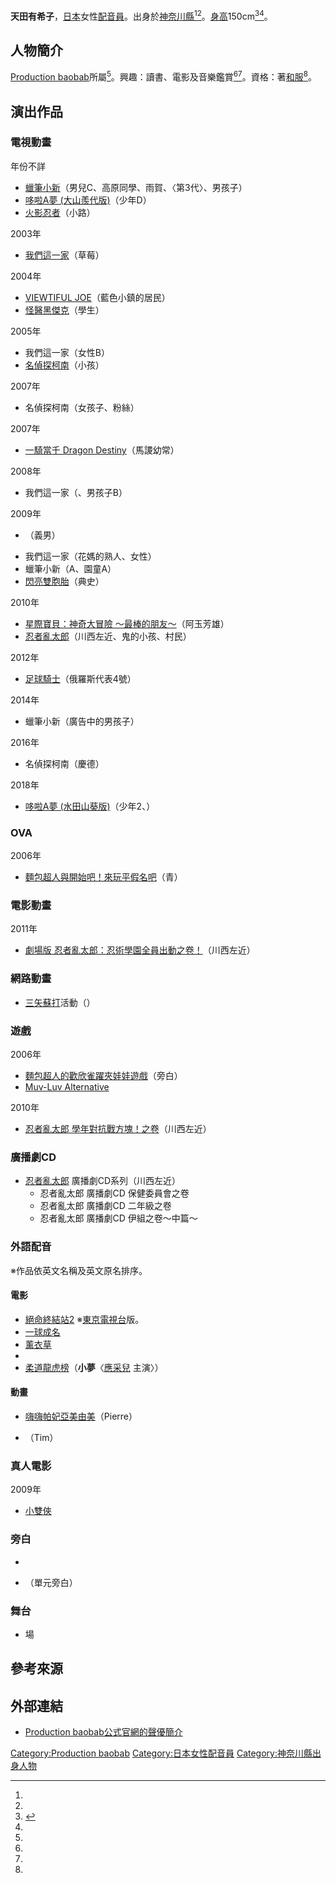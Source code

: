 {{Notability Unreferenced|time=2016-08-09T09:17:38+00:00}}
{{配音員
|姓名= 天田有希子
|圖片= 
|尺寸= 
|替代= 
|簡介= 
|本名= 
|外文名= 
|外文= 
|羅馬拼音= 
|英文名= 
|暱稱= 
|藝名= 
|國籍= 
|籍貫= 
|出生地= 
|出身地= {{JPN}}[[神奈川縣|神奈川縣]]
|死歿地= 
|出生名= 
|生年= 
|生月= 1
|生日= 10
|歿年= 
|歿月= 
|歿日= 
|血型= 
|配演語言= 
|教育程度= 
|母校= 
|所屬= [[Production_baobab|Production baobab]]
|宗教信仰= 
|配偶= 
|活躍年代= 
|出道作= 
|代表作= 川西左近（[[忍者亂太郎|忍者亂太郎]]）<br />典史（[[閃亮雙胞胎|閃亮雙胞胎]]）<br />小路（[[火影忍者|火影忍者]]）
|網站= 
|其他= 
|module= {{japanese|embed=yes|天田 有希子|あまだ ゆきこ|Amada Yukiko}}
}}
'''天田有希子'''{{BD||1月10日<ref name="bao-pro">{{Cite web|publisher=[[Production_baobab|Production baobab]]|url=http://pro-baobab.jp/ladies/amada_y/index.html|title=Production baobab公式官網的聲優簡介|accessdate=2016-08-09|language=ja|archive-date=2016-06-17|archive-url=https://web.archive.org/web/20160617160305/http://pro-baobab.jp/ladies/amada_y/index.html|dead-url=no}}</ref><ref name="talent-bank">{{Cite web|publisher=Talent Date Bank|url=http://www.talent-databank.co.jp/search/t2000056741|title=天田有希子|accessdate=2016-08-09|language=ja|archive-date=2020-10-26|archive-url=https://web.archive.org/web/20201026144547/https://www.talent-databank.co.jp/search/t2000056741|dead-url=no}}</ref>||}}，[[日本|日本]]女性[[配音員|配音員]]。出身於[[神奈川縣|神奈川縣]]<ref name="bao-pro" /><ref name="talent-bank" />。[[身高|身高]]150cm<ref>{{Cite web|publisher=Web版TV Star名鑑|url=http://tvstars.jp/profile.php?id=2000056741|title=天田有希子|accessdate=2016-08-09|language=ja|archive-url=https://web.archive.org/web/20140714214418/http://tvstars.jp/profile.php?id=2000056741|archive-date=2014-07-14|dead-url=yes}}</ref><ref name="talent-bank" />。

== 人物簡介 ==
[[Production_baobab|Production baobab]]所屬<ref name="bao-pro" />。興趣：讀書、電影及音樂鑑賞<ref name="bao-pro" /><ref name="talent-bank" />。資格：著[[和服|和服]]<ref name="bao-pro" />。

== 演出作品 ==
=== 電視動畫 ===
; 年份不詳
* [[蠟筆小新|蠟筆小新]]（男兒C、高原同學、雨賀、{{lang|ja|ひとし}}〈第3代〉、男孩子）
* [[哆啦A夢_(1979年電視動畫)|哆啦A夢 (大山羨代版)]]（少年D）
* [[火影忍者|火影忍者]]（小路）
; 2003年
* [[我們這一家|我們這一家]]（草莓）
; 2004年
* [[完美超人Joe|VIEWTIFUL JOE]]（藍色小鎮的居民） 
* [[怪醫黑傑克_(動畫)#怪醫黑傑克|怪醫黑傑克]]（學生）
; 2005年
* 我們這一家（女性B）
* [[名偵探柯南_(動畫)|名偵探柯南]]（小孩）
; 2007年
* 名偵探柯南（女孩子、粉絲）
; 2007年
* [[一騎當千|一騎當千 Dragon Destiny]]（馬謖幼常）
; 2008年
* 我們這一家（{{lang|ja|よしお}}、男孩子B）
; 2009年
* {{link-ja|藍眼女孩|青い瞳の女の子のお話}}（義男）
* 我們這一家（花媽的熟人、女性）
* 蠟筆小新（{{lang|ja|レディース}}A、園童A）
* [[閃亮雙胞胎|閃亮雙胞胎]]（典史）
; 2010年
* [[星際寶貝：神奇大冒險|星際寶貝：神奇大冒險 ～最棒的朋友～]]（阿玉芳雄）
* [[忍者亂太郎|忍者亂太郎]]（川西左近、鬼的小孩、村民）
; 2012年
* [[足球騎士|足球騎士]]（俄羅斯代表4號）
; 2014年
* 蠟筆小新（廣告中的男孩子）
; 2016年
* 名偵探柯南（慶德{{lang|ja|かずり}}）
; 2018年
* [[哆啦A夢_(2005年電視動畫)|哆啦A夢 (水田山葵版)]]（少年2、{{lang|ja|フクロウ}}）<!--7月20日-->

=== OVA ===
; 2006年
* [[麵包超人|麵包超人與開始吧！來玩平假名吧]]（青{{lang|ja|えのぐぼうや}}）

=== 電影動畫 ===
; 2011年
* [[劇場版動畫_忍者亂太郎_忍術學園_全員出動！之段|劇場版 忍者亂太郎：忍術學園全員出動之卷！]]（川西左近）

=== 網路動畫 ===
* [[三矢蘇打|三矢蘇打]]活動（{{lang|ja|エコルン·ミコルン}}）

=== 遊戲 ===
; 2006年
* [[麵包超人|麵包超人的歡欣雀躍夾娃娃遊戲]]（旁白）
* [[Muv-Luv_Alternative|Muv-Luv Alternative]]
; 2010年
* [[忍者亂太郎|忍者亂太郎 學年對抗戰方塊！之卷]]（川西左近）

=== 廣播劇CD ===
* [[忍者亂太郎|忍者亂太郎]] 廣播劇CD系列（川西左近）
** 忍者亂太郎 廣播劇CD 保健委員會之卷
** 忍者亂太郎 廣播劇CD 二年級之卷
** 忍者亂太郎 廣播劇CD 伊組之卷～中篇～

=== 外語配音 ===
※作品依英文名稱及英文原名排序。
==== 電影 ====
* [[死神來了2|絕命終結站2]] ※[[東京電視台|東京電視台]]版。
* [[一球成名|一球成名]]
* [[薰衣草_(電影)|薰衣草]]
* {{link-en|我的哥哥 (2004年電影)|My Brother (2004 film)|我的哥哥}}
* [[柔道龍虎榜|柔道龍虎榜]]（'''小夢'''〈[[應采兒|應采兒]] 主演〉）

==== 動畫 ====
* [[嗨嗨帕妃亞美由美|嗨嗨帕妃亞美由美]]（Pierre）
* {{link-en|神奇校巴|The Magic School Bus (TV series)}}（Tim）

=== 真人電影 ===
; 2009年
* [[小雙俠_(2008年動畫版)|小雙俠]]

=== 旁白 ===
* {{lang|ja|タメドシ}}
* {{lang|ja|{{link-ja|Beポンキッキ|Beポンキッキ}}}}（單元旁白）

=== 舞台 ===
* {{lang|ja|スミセイおはなし広}}場{{lang|ja|オンステージ}}

== 參考來源 ==
{{reflist}}

== 外部連結 ==
* [http://pro-baobab.jp/ladies/amada_y/index.html Production baobab公式官網的聲優簡介] {{Wayback|url=http://pro-baobab.jp/ladies/amada_y/index.html |date=20160617160305 }} {{ja icon}}

{{Production baobab}}
{{DEFAULTSORT:Shinomiya Fūko}}
[[Category:Production_baobab|Category:Production baobab]]
[[Category:日本女性配音員|Category:日本女性配音員]]
[[Category:神奈川縣出身人物|Category:神奈川縣出身人物]]